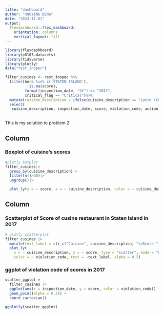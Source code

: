 ```yaml
---
title: "dashboard"
author: "RUOYING DENG"
date: "2023-11-01"
output: 
  flexdashboard::flex_dashboard:
    orientation: columns
    vertical_layout: fill
---
```


```r
library(flexdashboard)
library(p8105.datasets)
library(tidyverse)
library(plotly)
data("rest_inspec")
```

```r
filter_cusines <- rest_inspec %>%
  filter(boro %in% c('STATEN ISLAND'),
          !is.na(score),
         format(inspection_date, "%Y") == "2017",
         critical_flag == "Critical")%>%
  mutate(cuisine_description = ifelse(cuisine_description == "Latin (Cuban, Dominican, Puerto Rican, South & Central American)", "Latino", cuisine_description))%>%
  select(
   cuisine_description, inspection_date, score, violation_code, action)
  
```

This is my solution to problem 2

Column {data-width=450}
-----------------------------------------------------------------------

### Boxplot of cuisine's scores

```r
#plotly boxplot
filter_cusines|>
  group_by(cuisine_description)|>
  filter(n()>30)|>
  ungroup()|>

  plot_ly(y = ~ score, x = ~ cuisine_description, color = ~ cuisine_description, type = "box", colors = "viridis")
```
Column {data-width=450}
-----------------------------------------------------------------------

### Scatterplot of Score of cusine restaurant in Staten Island in 2017

```r

# plotly scatterplot
filter_cusines |>
  mutate(text_label = str_c("Cuisine", cuisine_description, "\nScore ", score)) |> 
  plot_ly(
    x = ~ cuisine_description, y = ~ score, type = "scatter", mode = "markers",
    color = ~ violation_code, text = ~text_label, alpha = 0.5)
```
### ggplot of violation code of scores in 2017

```r
scatter_ggplot = 
  filter_cusines |>
  ggplot(aes(x = inspection_date, y = score, color = violation_code)) +
  geom_point(alpha = 0.25) +
  coord_cartesian()

ggplotly(scatter_ggplot)
```



